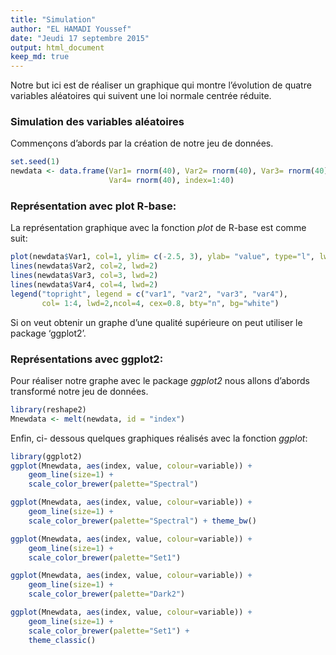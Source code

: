 ```yaml
---
title: "Simulation"
author: "EL HAMADI Youssef"
date: "Jeudi 17 septembre 2015"
output: html_document
keep_md: true
---
```


Notre but ici est de réaliser un graphique qui montre l'évolution de quatre variables aléatoires qui suivent une loi normale centrée réduite.

### Simulation des variables aléatoires

Commençons d'abords par la création de notre jeu de données.

```r
set.seed(1)
newdata <- data.frame(Var1= rnorm(40), Var2= rnorm(40), Var3= rnorm(40),
                      Var4= rnorm(40), index=1:40)
```

### Représentation avec plot R-base:

La représentation graphique avec la fonction *plot* de R-base est comme suit:

```r
plot(newdata$Var1, col=1, ylim= c(-2.5, 3), ylab= "value", type="l", lwd=2)
lines(newdata$Var2, col=2, lwd=2)
lines(newdata$Var3, col=3, lwd=2)
lines(newdata$Var4, col=4, lwd=2)
legend("topright", legend = c("var1", "var2", "var3", "var4"),
       col= 1:4, lwd=2,ncol=4, cex=0.8, bty="n", bg="white")
```

Si on veut obtenir un graphe d'une qualité supérieure on peut utiliser le package 'ggplot2'.

### Représentations avec ggplot2:

Pour réaliser notre graphe avec le package *ggplot2* nous allons d'abords transformé notre jeu de données.

```r
library(reshape2)
Mnewdata <- melt(newdata, id = "index")
```

Enfin, ci- dessous quelques graphiques réalisés avec la fonction *ggplot*:

```r
library(ggplot2)
ggplot(Mnewdata, aes(index, value, colour=variable)) +
    geom_line(size=1) +
    scale_color_brewer(palette="Spectral")
```

```r
ggplot(Mnewdata, aes(index, value, colour=variable)) +
    geom_line(size=1) +
    scale_color_brewer(palette="Spectral") + theme_bw()
```


```r
ggplot(Mnewdata, aes(index, value, colour=variable)) +
    geom_line(size=1) +
    scale_color_brewer(palette="Set1")
```

```r
ggplot(Mnewdata, aes(index, value, colour=variable)) +
    geom_line(size=1) +
    scale_color_brewer(palette="Dark2")
```


```r
ggplot(Mnewdata, aes(index, value, colour=variable)) +
    geom_line(size=1) +
    scale_color_brewer(palette="Set1") +
    theme_classic()
```
